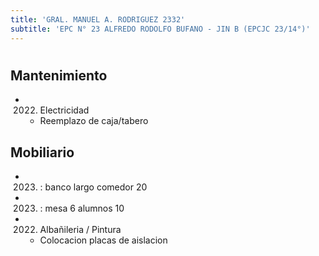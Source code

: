 ```yaml
---
title: 'GRAL. MANUEL A. RODRIGUEZ 2332'
subtitle: 'EPC N° 23 ALFREDO RODOLFO BUFANO - JIN B (EPCJC 23/14°)'
---
```


#


## Mantenimiento

*  (2022) Electricidad 
    + Reemplazo de caja/tabero


## Mobiliario

*  (2023) : banco largo comedor 20 

*  (2023) : mesa 6 alumnos 10 




*  (2022) Albañileria / Pintura 
    + Colocacion placas de aislacion



